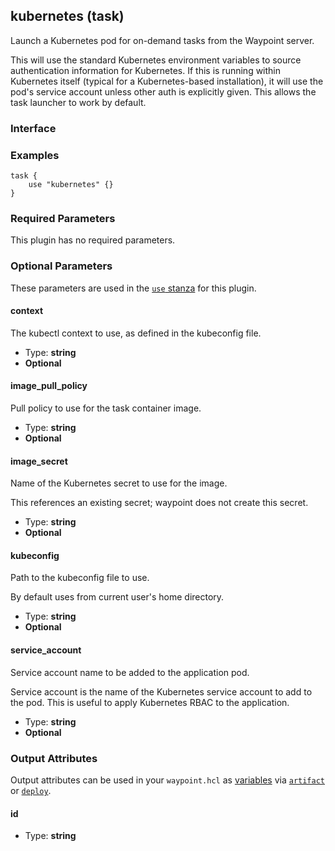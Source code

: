 ## kubernetes (task)

Launch a Kubernetes pod for on-demand tasks from the Waypoint server.

This will use the standard Kubernetes environment variables to source
authentication information for Kubernetes. If this is running within Kubernetes
itself (typical for a Kubernetes-based installation), it will use the pod's
service account unless other auth is explicitly given. This allows the task
launcher to work by default.

### Interface

### Examples

```hcl
task {
	use "kubernetes" {}
}
```

### Required Parameters

This plugin has no required parameters.

### Optional Parameters

These parameters are used in the [`use` stanza](/docs/waypoint-hcl/use) for this plugin.

#### context

The kubectl context to use, as defined in the kubeconfig file.

- Type: **string**
- **Optional**

#### image_pull_policy

Pull policy to use for the task container image.

- Type: **string**
- **Optional**

#### image_secret

Name of the Kubernetes secret to use for the image.

This references an existing secret; waypoint does not create this secret.

- Type: **string**
- **Optional**

#### kubeconfig

Path to the kubeconfig file to use.

By default uses from current user's home directory.

- Type: **string**
- **Optional**

#### service_account

Service account name to be added to the application pod.

Service account is the name of the Kubernetes service account to add to the pod. This is useful to apply Kubernetes RBAC to the application.

- Type: **string**
- **Optional**

### Output Attributes

Output attributes can be used in your `waypoint.hcl` as [variables](/docs/waypoint-hcl/variables) via [`artifact`](/docs/waypoint-hcl/variables/artifact) or [`deploy`](/docs/waypoint-hcl/variables/deploy).

#### id

- Type: **string**
